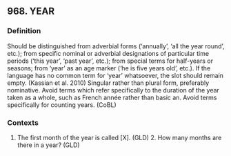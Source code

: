 ## 968. YEAR
### Definition
Should be distinguished from adverbial forms (‘annually’, ‘all the year round’, etc.); from specific nominal or adverbial designations of particular time periods (‘this year’, ‘past year’, etc.); from special terms for half-years or seasons; from ‘year’ as an age marker (‘he is five years old’, etc.). If the language has no common term for ‘year’ whatsoever, the slot should remain empty. (Kassian et al. 2010) Singular rather than plural form, preferably nominative. Avoid terms which refer specifically to the duration of the year taken as a whole, such as French année rather than basic an. Avoid terms specifically for counting years. (CoBL)

### Contexts
1. The first month of the year is called [X]. (GLD)  2. How many months are there in a year? (GLD)

